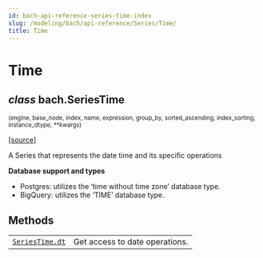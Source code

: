 ```yaml
---
id: bach-api-reference-series-time-index
slug: /modeling/bach/api-reference/Series/Time/
title: Time
---
```


# Time

<div className="class">

## <span className="type-annotation"><em>class</em></span> <span className="additional-name">bach.</span><span className="name">SeriesTime</span>

<small className="parameter-list">(<span className="parameter" id="engine">engine</span>, <span className="parameter" id="base_node">base_node</span>, <span className="parameter" id="index">index</span>, <span className="parameter" id="name">name</span>, <span className="parameter" id="expression">expression</span>, <span className="parameter" id="group_by">group_by</span>, <span className="parameter" id="sorted_ascending">sorted_ascending</span>, <span className="parameter" id="index_sorting">index_sorting</span>, <span className="parameter" id="instance_dtype">instance_dtype</span>, <span className="parameter" id="**">\*\*kwargs</span>)</small>


&#8203;<span className="view-source">[[source]](https://github.com/objectiv/objectiv-analytics/blob/mainon3.8/site-packages/bach/series/series_datetime.py)</span>

<div className="content">

A Series that represents the date time and its specific operations

**Database support and types**

* Postgres: utilizes the ‘time without time zone’ database type.
* BigQuery: utilizes the ‘TIME’ database type.


</div>


</div>

## Methods

<div className="table-autosummary">

|                                                   |                                                                                                                                                                                                     |
| ------------------------------------------------- | -------------------------------------------------------------------------------------------------------------------------------------------------------------------------------------------------- |
| [`SeriesTime.dt`](/modeling/bach/api-reference/Series/Time/bach.SeriesTime.dt.mdx)                                     | Get access to date operations.                                                                                                                                                                      |


</div>
